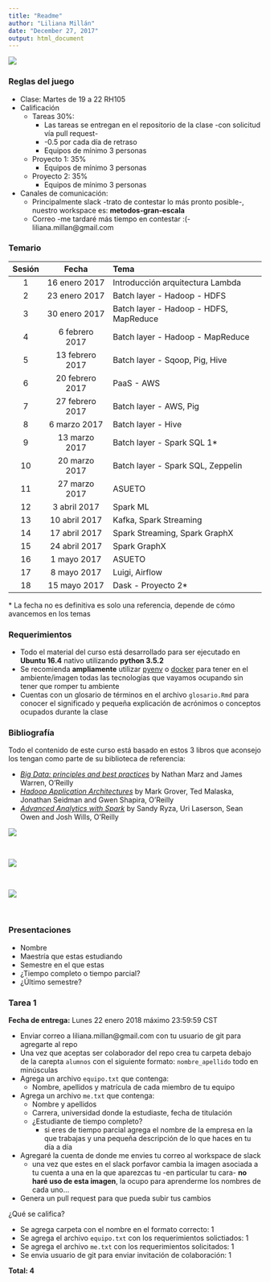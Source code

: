 ```yaml
---
title: "Readme"
author: "Liliana Millán"
date: "December 27, 2017"
output: html_document
---
```


![](images/itam_logo.png)



### Reglas del juego

+ Clase: Martes de 19 a 22 RH105
+ Calificación 
    + Tareas 30%:
        + Las tareas se entregan en el repositorio de la clase -con solicitud vía pull request-
        + -0.5 por cada día de retraso
        + Equipos de mínimo 3 personas
    + Proyecto 1: 35% 
        + Equipos de mínimo 3 personas
    + Proyecto 2: 35% 
        + Equipos de mínimo 3 personas
+ Canales de comunicación: 
    + Principalmente slack -trato de contestar lo más pronto posible-, nuestro workspace es: **metodos-gran-escala**
    + Correo -me tardaré más tiempo en contestar :(- liliana.millan@gmail.com 

### Temario 

|Sesión|Fecha|Tema|
|:----:|:----:|:-------------|
|1|16 enero 2017|Introducción arquitectura Lambda|
|2|23 enero 2017|Batch layer - Hadoop - HDFS|
|3|30 enero 2017|Batch layer - Hadoop - HDFS, MapReduce|
|4|6 febrero 2017|Batch layer - Hadoop - MapReduce|
|5|13 febrero 2017|Batch layer - Sqoop, Pig, Hive|
|6|20 febrero 2017|PaaS - AWS|
|7|27 febrero 2017|Batch layer - AWS, Pig|
|8|6 marzo 2017|Batch layer - Hive|
|9|13 marzo 2017|Batch layer - Spark SQL 1\*|
|10|20 marzo 2017|Batch layer - Spark SQL, Zeppelin|
|11|27 marzo 2017|ASUETO|
|12|3 abril 2017|Spark ML|
|13|10 abril 2017|Kafka, Spark Streaming|
|14|17 abril 2017|Spark Streaming, Spark GraphX|
|15|24 abril 2017|Spark GraphX|
|16|1 mayo 2017|ASUETO|
|17|8 mayo 2017|Luigi, Airflow|
|18|15 mayo 2017|Dask - Proyecto 2\*|

\* La fecha no es definitiva es solo una referencia, depende de cómo avancemos en los temas


### Requerimientos 

+ Todo el material del curso está desarrollado para ser ejecutado en **Ubuntu 16.4** nativo utilizando **python 3.5.2**
+ Se recomienda **ampliamente** utilizar [pyenv](https://github.com/pyenv/pyenv) o [docker](https://www.docker.com/) para tener en el ambiente/imagen todas las tecnologías que vayamos ocupando sin tener que romper tu ambiente 
+ Cuentas con un glosario de términos en el archivo `glosario.Rmd` para conocer el significado y pequeña explicación de acrónimos o conceptos ocupados durante la clase

### Bibliografía 

Todo el contenido de este curso está basado en estos 3 libros que aconsejo los tengan como parte de su biblioteca de referencia:

+ *[Big Data: principles and best practices](https://www.amazon.com.mx/Big-Data-Principles-Practices-Real-Time/dp/1617290343/ref=sr_1_1?s=books&ie=UTF8&qid=1514430912&sr=1-1&keywords=big+data+principles+and+best+practices)* by Nathan Marz and James Warren, O'Reilly 
+ *[Hadoop Application Architectures](https://www.amazon.com.mx/Hadoop-Application-Architectures-Mark-Grover/dp/1491900083/ref=sr_1_1?ie=UTF8&qid=1514430775&sr=8-1&keywords=hadoop+application+architectures)* by Mark Grover, Ted Malaska, Jonathan Seidman and Gwen Shapira, O'Reilly 
+ *[Advanced Analytics with Spark](https://www.amazon.com.mx/Advanced-Analytics-Spark-Sandy-Ryza/dp/1491912766/ref=pd_sim_14_5?_encoding=UTF8&psc=1&refRID=SZS6V8W2MCE5E3KJ0C2X)* by Sandy Ryza, Uri Laserson, Sean Owen and Josh Wills, O'Reilly 

![](images/big_data_book.png)

<br>

![](images/hadoop_book.png)

<br>

![](images/spark_book.png)

<br>

### Presentaciones

+ Nombre
+ Maestría que estas estudiando
+ Semestre en el que estas
+ ¿Tiempo completo o tiempo parcial?
+ ¿Último semestre?


### Tarea 1 

**Fecha de entrega:** Lunes 22 enero 2018 máximo 23:59:59 CST

+ Enviar correo a liliana.millan@gmail.com con tu usuario de git para agregarte al repo 
+ Una vez que aceptas ser colaborador del repo crea tu carpeta debajo de la carepta `alumnos` con el siguiente formato: `nombre_apellido` todo en minúsculas
+ Agrega un archivo `equipo.txt` que contenga: 
    + Nombre, apellidos y matrícula de cada miembro de tu equipo
+ Agrega un archivo `me.txt` que contenga: 
    + Nombre y apellidos
    + Carrera, universidad donde la estudiaste, fecha de titulación
    + ¿Estudiante de tiempo completo? 
        + si eres de tiempo parcial agrega el nombre de la empresa en la que trabajas y una pequeña descripción de lo que haces en tu día a día
+ Agregaré la cuenta de donde me envies tu correo al workspace de slack
    + una vez que estes en el slack porfavor cambia la imagen asociada a tu cuenta a una en la que aparezcas tu -en particular tu cara- **no haré uso de esta imagen**, la ocupo para aprenderme los nombres de cada uno...
+ Genera un pull request para que pueda subir tus cambios 


¿Qué se califica? 

+ Se agrega carpeta con el nombre en el formato correcto: 1
+ Se agrega el archivo `equipo.txt` con los requerimientos solictiados: 1
+ Se agrega el archivo `me.txt` con los requerimientos solicitados: 1 
+ Se envia usuario de git para enviar invitación de colaboración: 1

**Total: 4**


